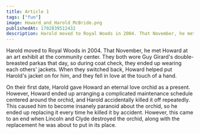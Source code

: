 ```yaml
---
title: Article 1
tags: ["fun"]
image: Howard_and_Harold_McBride.png
publishedAt: 1702839512432
description: Harold moved to Royal Woods in 2004. That November, he met Howard at an art exhibit at the community center. They both wore Guy Girard's double-breasted parkas that day, so during coat check, they ended up wearing each others' jackets. When they switched back, Howard helped put Harold's jacket on for him, and they fell in love at the touch of a hand.
---
```


Harold moved to Royal Woods in 2004. That November, he met Howard at an art exhibit at the community center. They both wore Guy Girard's double-breasted parkas that day, so during coat check, they ended up wearing each others' jackets. When they switched back, Howard helped put Harold's jacket on for him, and they fell in love at the touch of a hand.

On their first date, Harold gave Howard an eternal love orchid as a present. However, Howard ended up arranging a complicated maintenance schedule centered around the orchid, and Harold accidentally killed it off repeatedly. This caused him to become insanely paranoid about the orchid, so he ended up replacing it every time he killed it by accident. However, this came to an end when Lincoln and Clyde destroyed the orchid, along with the replacement he was about to put in its place.
